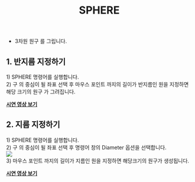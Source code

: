 ﻿---
title: SPHERE
---


[image1]: ../../../../../assets/images/commands/sphere/image1.png


* 3차원 원구 를 그립니다.

## **1\. 반지름 지정하기**

1\) SPHERE 명령어를 실행합니다.  
2\) 구 의 중심이 될 좌표 선택 후 마우스 포인트 까지의 길이가 반지름인 원을 지정하면 해당 크기의 원구 가 그려집니다.

[**<Icon name="youtube" class="emoji"/> 시연 영상 보기**](https://youtu.be/kWyE5vnCYL4) 

## **2\. 지름 지정하기**

1\) SPHERE 명령어를 실행합니다.  
2\) 구 의 중심이 될 좌표 선택 후 명령어 창의 Diameter 옵션을 선택합니다.  
![][image1]  
3\) 마우스 포인트 까지의 길이가 지름인 원을 지정하면 해당크기의 원구가 생성됩니다.

[**<Icon name="youtube" class="emoji"/> 시연 영상 보기**](https://youtu.be/TslVx--_KTo) 

